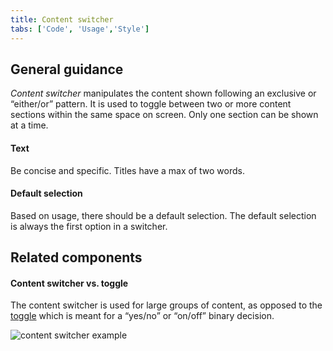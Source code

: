 ```yaml
---
title: Content switcher
tabs: ['Code', 'Usage','Style']
---
```

## General guidance

_Content switcher_ manipulates the content shown following an exclusive or “either/or” pattern.
It is used to toggle between two or more content sections within the same space on screen. Only one section can be shown at a time.

#### Text

Be concise and specific. Titles have a max of two words.

#### Default selection

Based on usage, there should be a default selection. The default selection is always the first option in a switcher.

## Related components

#### Content switcher vs. toggle

The content switcher is used for large groups of content, as opposed to the [toggle](/components/toggle) which is meant for a “yes/no” or “on/off” binary decision.



![content switcher example](images/content-switcher-usage-1.png)



